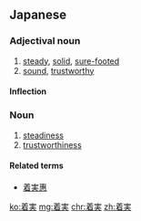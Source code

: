 ==Japanese==
{{ja-kanjitab|着|実}}

===Adjectival noun===
{{ja-adj|ちゃくじつ|infl=na}}

# [[steady]], [[solid]], [[sure-footed]]
# [[sound]], [[trustworthy]]

====Inflection====
{{ja-na|着実|ちゃくじつ|chakujitsu}}

===Noun===
{{ja-noun|ちゃくじつ}}

# [[steadiness]]
# [[trustworthiness]]

====Related terms====
* [[着実惠]]

[[ko:着実]]
[[mg:着実]]
[[chr:着実]]
[[zh:着実]]